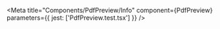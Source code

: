 
<Meta
  title="Components/PdfPreview/Info"
  component={PdfPreview}
  parameters={{
    jest: ['PdfPreview.test.tsx']
  }}
/>

<Story of={DecoratorDefault} />

<Unstyled>
  <Stories />
</Unstyled>
